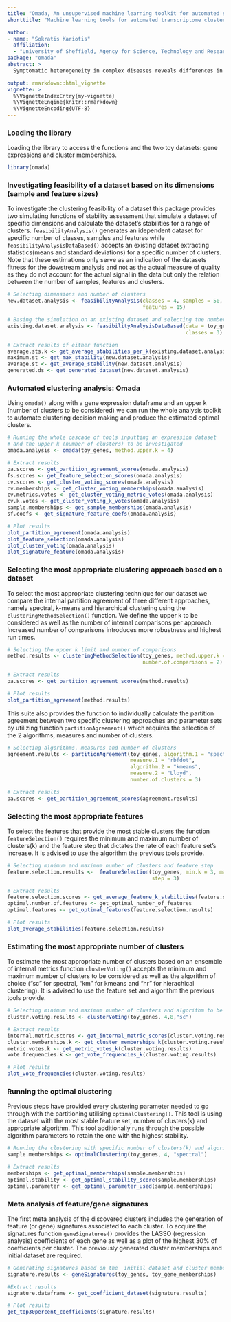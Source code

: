 ---
title: "Omada, An unsupervised machine learning toolkit for automated sample clustering of gene expression profiles"
shorttitle: "Machine learning tools for automated transcriptome clustering analysis"

author: 
- name: "Sokratis Kariotis"
  affiliation: 
  - "University of Sheffield, Agency for Science, Technology and Research (A*STAR)"
package: "omada"
abstract: >
  Symptomatic heterogeneity in complex diseases reveals differences in molecular states that need to be investigated. However, selecting the numerous parameters of an exploratory clustering analysis in RNA profiling studies requires deep understanding of machine learning and extensive computational experimentation. Tools that assist with such decisions without prior field knowledge are nonexistent and further gene association analyses need to be performed independently. We have developed a suite of tools to automate these processes and make robust unsupervised clustering of transcriptomic data more accessible through automated machine learning based functions. The efficiency of each tool was tested with four datasets characterised by different expression signal strengths. Our toolkit’s decisions reflected the real number of stable partitions in datasets where the subgroups are discernible. Even in datasets with less clear biological distinctions, stable subgroups with different expression profiles and clinical associations were found.

output: rmarkdown::html_vignette
vignette: >
  %\VignetteIndexEntry{my-vignette}
  %\VignetteEngine{knitr::rmarkdown}
  %\VignetteEncoding{UTF-8}
---

### Loading the library
Loading the library to access the functions and the two toy datasets: gene expressions and cluster memberships.

```{r setup, warning = FALSE, message = FALSE}
library(omada)
```

### Investigating feasibility of a dataset based on its dimensions (sample and feature sizes)
To investigate the clustering feasibility of a dataset this package provides two simulating functions of stability assessment that simulate a dataset of specific dimensions and calculate the dataset's stabilities for a range of clusters. `feasibilityAnalysis()` generates an idependent dataset for specific number of classes, samples and features while `feasibilityAnalysisDataBased()` accepts an existing dataset extracting statistics(means and standard deviations) for a specific number of clusters. Note that these estimations only serve as an indication of the datasets fitness for the dowstream analysis and not as the actual measure of quality as they do not account for the actual signal in the data but only the relation between the number of samples, features and clusters.

```{r feasibility_analysis, warning = FALSE, message = FALSE}
# Selecting dimensions and number of clusters
new.dataset.analysis <- feasibilityAnalysis(classes = 4, samples = 50, 
                                            features = 15)

# Basing the simulation on an existing dataset and selecting the number of clusters
existing.dataset.analysis <- feasibilityAnalysisDataBased(data = toy_genes, 
                                                          classes = 3)

# Extract results of either function
average.sts.k <- get_average_stabilities_per_k(existing.dataset.analysis)
maximum.st <- get_max_stability(new.dataset.analysis)
average.st <- get_average_stability(new.dataset.analysis)
generated.ds <- get_generated_dataset(new.dataset.analysis)
```

### Automated clustering analysis: Omada
Using `omada()` along with a gene expression dataframe and an upper k (number of clusters to be considered) we can run the whole analysis toolkit to automate clustering decision making and produce the estimated optimal clusters.

```{r omada, warning = FALSE, message = FALSE, cache = TRUE, fig.width = 7, fig.asp = .42, fig.align='center'}
# Running the whole cascade of tools inputting an expression dataset 
# and the upper k (number of clusters) to be investigated
omada.analysis <- omada(toy_genes, method.upper.k = 4)

# Extract results
pa.scores <- get_partition_agreement_scores(omada.analysis)
fs.scores <- get_feature_selection_scores(omada.analysis)
cv.scores <- get_cluster_voting_scores(omada.analysis)
cv.memberships <- get_cluster_voting_memberships(omada.analysis)
cv.metrics.votes <- get_cluster_voting_metric_votes(omada.analysis)
cv.k.votes <- get_cluster_voting_k_votes(omada.analysis)
sample.memberships <- get_sample_memberships(omada.analysis)
sf.coefs <- get_signature_feature_coefs(omada.analysis)

# Plot results
plot_partition_agreement(omada.analysis)
plot_feature_selection(omada.analysis)
plot_cluster_voting(omada.analysis)
plot_signature_feature(omada.analysis)
```

### Selecting the most appropriate clustering approach based on a dataset
To select the most appropriate clustering technique for our dataset we compare the internal partition agreement of three different approaches, namely spectral, k-means and hierarchical clustering using the `clusteringMethodSelection()` function. We define the upper k to be considered as well as the number of internal comparisons per approach. Increased number of comparisons introduces more robustness and highest run times.

```{r method-selection, warning = FALSE, message = FALSE, cache = TRUE, fig.width = 7, fig.asp = .42, fig.align='center'}
# Selecting the upper k limit and number of comparisons
method.results <- clusteringMethodSelection(toy_genes, method.upper.k = 3, 
                                            number.of.comparisons = 2)

# Extract results
pa.scores <- get_partition_agreement_scores(method.results)

# Plot results
plot_partition_agreement(method.results)
```

This suite also provides the function to individually calculate the partition agreement between two specific clustering approaches and parameter sets by utilizing function `partitionAgreement()` which requires the selection of the 2 algorithms, measures and number of clusters.

```{r partition_agreement, warning = FALSE, message = FALSE}
# Selecting algorithms, measures and number of clusters
agreement.results <- partitionAgreement(toy_genes, algorithm.1 = "spectral", 
                                        measure.1 = "rbfdot", 
                                        algorithm.2 = "kmeans",
                                        measure.2 = "Lloyd", 
                                        number.of.clusters = 3)

# Extract results
pa.scores <- get_partition_agreement_scores(agreement.results)
```

### Selecting the most appropriate features
To select the features that provide the most stable clusters the function `featureSelection()` requires the minimum and maximum number of clusters(k) and the feature step that dictates the rate of each feature set's increase. It is advised to use the  algorithm the previous tools provide.

```{r feature-selection, warning = FALSE, message = FALSE, cache = TRUE, fig.width = 7, fig.asp = .42, fig.align='center'}
# Selecting minimum and maximum number of clusters and feature step
feature.selection.results <-  featureSelection(toy_genes, min.k = 3, max.k = 6,
                                               step = 3)

# Extract results
feature.selection.scores <- get_average_feature_k_stabilities(feature.selection.results)
optimal.number.of.features <- get_optimal_number_of_features
optimal.features <- get_optimal_features(feature.selection.results)

# Plot results
plot_average_stabilities(feature.selection.results)
```

### Estimating the most appropriate number of clusters
To estimate the most appropriate number of clusters based on an ensemble of internal metrics function `clusterVoting()` accepts the minimum and maximum number of clusters to be considered as well as the algorithm of choice ("sc" for spectral, "km" for kmeans and "hr" for hierachical clustering). It is advised to use the feature set and algorithm the previous tools provide.

```{r cluster_voting, warning = FALSE, message = FALSE, cache = TRUE, fig.width = 7, fig.asp = .42, fig.align='center'}
# Selecting minimum and maximum number of clusters and algorithm to be used
cluster.voting.results <- clusterVoting(toy_genes, 4,8,"sc")

# Extract results
internal.metric.scores <- get_internal_metric_scores(cluster.voting.results)
cluster.memberships.k <- get_cluster_memberships_k(cluster.voting.results)
metric.votes.k <- get_metric_votes_k(cluster.voting.results)
vote.frequencies.k <- get_vote_frequencies_k(cluster.voting.results)

# Plot results
plot_vote_frequencies(cluster.voting.results)
```

### Running the optimal clustering
Previous steps have provided every clustering parameter needed to go through with the partitioning utilising `optimalClustering()`. This tool is using the dataset with the most stable feature set, number of clusters(k) and appropriate algorithm. This tool additionally runs through the possible algorithm parameters to retain the one with the highest stability.

```{r optimal_clustering, warning = FALSE, message = FALSE}
# Running the clustering with specific number of clusters(k) and algorithm 
sample.memberships <- optimalClustering(toy_genes, 4, "spectral")

# Extract results
memberships <- get_optimal_memberships(sample.memberships)
optimal.stability <- get_optimal_stability_score(sample.memberships)
optimal.parameter <- get_optimal_parameter_used(sample.memberships)
```

### Meta analysis of feature/gene signatures
The first meta analysis of the discovered clusters includes the generation of feature (or gene) signatures associated to each cluster. To acquire the signatures function `geneSignatures()` provides the LASSO (regression analysis) coefficients of each gene as well as a plot of the highest 30% of coefficients per cluster. The previously generated cluster memberships and initial dataset are required.

```{r gene-signatures, warning = FALSE, message = FALSE, cache = TRUE, fig.width = 7, fig.asp = .42, fig.align='center'}

# Generating signatures based on the  initial dataset and cluster memberships
signature.results <- geneSignatures(toy_genes, toy_gene_memberships)

#Extract results
signature.dataframe <- get_coefficient_dataset(signature.results)

# Plot results
get_top30percent_coefficients(signature.results)
```

